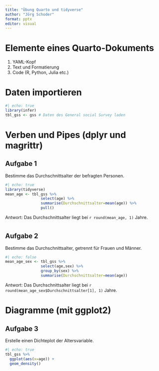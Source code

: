 ```yaml
---
title: "Übung Quarto und tidyverse"
author: "Jörg Schoder"
format: pptx
editor: visual
---
```


# Elemente eines Quarto-Dokuments

1.  YAML-Kopf
2.  Text und Formatierung
3.  Code (R, Python, Julia etc.)

# Daten importieren

```r
#| echo: true
library(infer)
tbl_gss <- gss # Daten des General social Survey laden
```

# Verben und Pipes (dplyr und magrittr)

## Aufgabe 1

Bestimme das Durchschnittsalter der befragten Personen.

```r
#| echo: true
library(tidyverse)
mean_age <- tbl_gss %>% 
                select(age) %>% 
                summarise(Durchschnittsalter=mean(age)) %>% 
                pull()
```

Antwort: Das Durchschnittsalter liegt bei `r round(mean_age, 1)` Jahre.

#

## Aufgabe 2

Bestimme das Durchschnittsalter, getrennt für Frauen und Männer.

```r
#| echo: false
mean_age_sex <- tbl_gss %>% 
                select(age,sex) %>% 
                group_by(sex) %>% 
                summarise(Durchschnittsalter=mean(age)) 
```

Antwort: Das Durchschnittsalter liegt bei `r round(mean_age_sex$Durchschnittsalter[1], 1)` Jahre.




# Diagramme (mit ggplot2)

## Aufgabe 3

Erstelle einen Dichteplot der Altersvariable.

```r
#| echo: true
tbl_gss %>% 
  ggplot(aes(x=age)) +
  geom_density()
```
